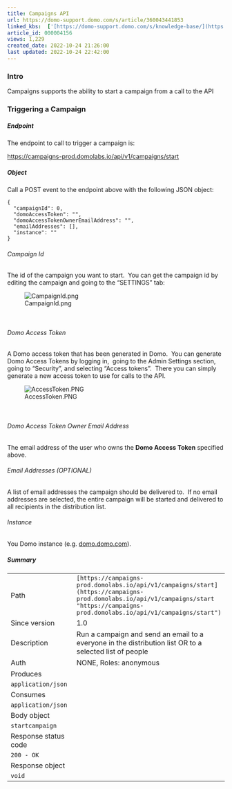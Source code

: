 ```yaml
---
title: Campaigns API
url: https://domo-support.domo.com/s/article/360043441853
linked_kbs:  ['[https://domo-support.domo.com/s/knowledge-base/](https://domo-support.domo.com/s/knowledge-base/)', '[https://domo-support.domo.com/s/](https://domo-support.domo.com/s/)', '[https://domo-support.domo.com/s/topic/0TO5w000000ZampGAC](https://domo-support.domo.com/s/topic/0TO5w000000ZampGAC)', '[https://domo-support.domo.com/s/topic/0TO5w000000Zan9GAC](https://domo-support.domo.com/s/topic/0TO5w000000Zan9GAC)', '[https://domo-support.domo.com/s/article/360043441853](https://domo-support.domo.com/s/article/360043441853)', '[https://domo-support.domo.com/s/topic/0TO5w000000Zan9GAC/available-apps](https://domo-support.domo.com/s/topic/0TO5w000000Zan9GAC/available-apps)', '[https://domo-support.domo.com/s/article/360043429933](https://domo-support.domo.com/s/article/360043429933)', '[https://domo-support.domo.com/s/article/360043429953](https://domo-support.domo.com/s/article/360043429953)', '[https://domo-support.domo.com/s/article/360042925494](https://domo-support.domo.com/s/article/360042925494)', '[https://domo-support.domo.com/s/article/360043429913](https://domo-support.domo.com/s/article/360043429913)', '[https://domo-support.domo.com/s/article/4408174643607](https://domo-support.domo.com/s/article/4408174643607)', '[https://domo-support.domo.com/s/login/](https://domo-support.domo.com/s/login/)']
article_id: 000004156
views: 1,229
created_date: 2022-10-24 21:26:00
last updated: 2022-10-24 22:42:00
---
```




### Intro


Campaigns supports the ability to start a campaign from a call to the API


### Triggering a Campaign


##### Endpoint


The endpoint to call to trigger a campaign is:


[https://campaigns-prod.domolabs.io/api/v1/campaigns/start](https://campaigns-prod.domolabs.io/api/v1/campaigns/start "https://campaigns-prod.domolabs.io/api/v1/campaigns/start")


##### Object


Call a POST event to the endpoint above with the following JSON object:



```
{
  "campaignId": 0,
  "domoAccessToken": "",
  "domoAccessTokenOwnerEmailAddress": "",
  "emailAddresses": [],
  "instance": ""
}
```

###### Campaign Id


The id of the campaign you want to start.  You can get the campaign id by editing the campaign and going to the "SETTINGS" tab:


![CampaignId.png](CampaignId.png)


 


###### Domo Access Token


A Domo access token that has been generated in Domo.  You can generate Domo Access Tokens by logging in,  going to the Admin Settings section, going to "Security", and selecting "Access tokens".  There you can simply generate a new access token to use for calls to the API.


![AccessToken.PNG](AccessToken.PNG)


 


###### Domo Access Token Owner Email Address


The email address of the user who owns the **Domo Access Token** specified above.


###### Email Addresses (OPTIONAL)


A list of email addresses the campaign should be delivered to.  If no email addresses are selected, the entire campaign will be started and delivered to all recipients in the distribution list. 


###### Instance


You Domo instance (e.g. [domo.domo.com](http://domo.domo.com)). 


##### Summary




|  |  |
| --- | --- |
| Path | `[https://campaigns-prod.domolabs.io/api/v1/campaigns/start](https://campaigns-prod.domolabs.io/api/v1/campaigns/start "https://campaigns-prod.domolabs.io/api/v1/campaigns/start")` |
| Since version | 1.0 |
| Description | Run a campaign and send an email to a everyone in the distribution list OR to a selected list of people |
| Auth | NONE, Roles: anonymous |
| Produces |
| `application/json` |
| Consumes |
| `application/json` |
| Body object |
| `startcampaign` |
| Response status code |
| `200 - OK` |
| Response object |
| `void` |

